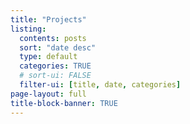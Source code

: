 ```yaml
---
title: "Projects"
listing:
  contents: posts
  sort: "date desc"
  type: default
  categories: TRUE
  # sort-ui: FALSE
  filter-ui: [title, date, categories]
page-layout: full
title-block-banner: TRUE
---
```

